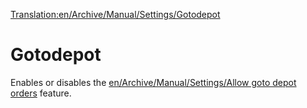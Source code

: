 [[Translation:en/Archive/Manual/Settings/Gotodepot]]
=Gotodepot=

Enables or disables the [[en/Archive/Manual/Settings/Allow goto depot orders]] feature.